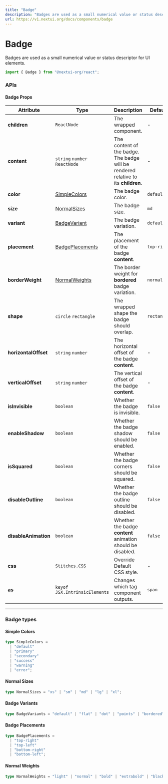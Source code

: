 ```yaml
---
title: "Badge"
description: "Badges are used as a small numerical value or status descriptor for UI elements."
url: https://v1.nextui.org/docs/components/badge
---
```


# Badge

Badges are used as a small numerical value or status descriptor for UI elements.

```jsx
import { Badge } from "@nextui-org/react";
```

<CarbonAd />

<Spacer y={2} />

<Playground
  title="Default"
  desc="Badge with default styles, used in standalone when `content` prop is empty."
  files={badgeContent.defaultBadge}
/>

<Playground
  title="Sizes"
  desc="Use `size` prop to change the size of the badge."
  files={badgeContent.sizesBadge}
/>

<Playground
  title="Colors"
  desc="We preset a series of colorful Badge styles for use in different situations."
  files={badgeContent.colorsBadge}
/>

<Playground
  title="Shadow"
  desc="Use `enableShadow` prop to add a shadow to the badge."
  files={badgeContent.shadowBadge}
/>

<Playground
  title="Dot"
  desc="Use the `dot` variant to create a dot badge. Useful for indicating a status or showing a notification that there is new content."
  files={badgeContent.dotBadge}
/>

<Playground
  title="Points"
  desc="Use the `points` variant to create a badge with a points animation. Useful for indicating a writing or loading status."
  files={badgeContent.pointsBadge}
/>

<Playground
  title="Bordered"
  desc="Use the `bordered` variant to create a badge with a border and an empty background."
  files={badgeContent.borderedBadge}
/>

<Playground
  title="Flat"
  desc="Use the `flat` variant to create a badge with a flat background that contrasts with the text based on the selected color. [Learn more about the color palette](/docs/theme/default-theme#understanding-the-base-scale)."
  files={badgeContent.flatBadge}
/>

<Playground
  title="Squared"
  desc="Use the `isSquared` prop to create a badge with squared corners."
  files={badgeContent.squaredBadge}
/>

<Playground
  title="Content"
  desc="If you pass the `content` prop, the badge will be rendered relative to its children."
  files={badgeContent.contentBadge}
/>

<Playground
  title="Content Placements"
  desc="Use the `placement` prop to change the placement of the badge content. The default placement is `top-right`."
  files={badgeContent.contentPlacementsBadge}
/>

<Playground
  title="Content Shape"
  desc="Use the `shape` prop to place the badge content relative to the corner of the children element. The default shape is `rectangle`."
  files={badgeContent.contentShapeBadge}
/>

<Playground
  title="Content Visibility"
  desc="The visibility of badges can be controlled using the `isInvisible` prop."
  files={badgeContent.contentVisibilityBadge}
/>

<Playground
  title="Content Offset"
  desc="You can use the `verticalOffset` and `horizontalOffset` props to adjust the position of the badge content. The default offset is `5%` for rectangles and `15%` for circles."
  files={badgeContent.contentOffset}
/>

<Playground
  title="Disable Outline"
  desc="Use the `disableOutline` prop to remove the outline from the badge. The default outline is `2px` with a `solid` background color."
  files={badgeContent.disableOutline}
/>

<Playground
  title="Accessibility"
  desc="You shouldn't rely on the content of the badge to be announced correctly. You should provide a full description, for instance, with `aria-label`."
  files={badgeContent.a11y}
/>

<Spacer y={3} />

### APIs

<Spacer y={2} />

#### Badge Props

| Attribute            | Type                                 | Description                                                                        | Default     |
| -------------------- | ------------------------------------ | ---------------------------------------------------------------------------------- | ----------- |
| **children**         | `ReactNode`                          | The wrapped component.                                                             | -           |
| **content**          | `string` `number` `ReactNode`        | The content of the badge. The badge will be rendered relative to its **children**. | -           |
| **color**            | [SimpleColors](#simple-colors)       | The badge color.                                                                   | `default`   |
| **size**             | [NormalSizes](#normal-sizes)         | The badge size.                                                                    | `md`        |
| **variant**          | [BadgeVariant](#badge-variants)      | The badge variation.                                                               | `default`   |
| **placement**        | [BadgePlacements](#badge-placements) | The placement of the badge **content**.                                            | `top-right` |
| **borderWeight**     | [NormalWeights](#normal-weights)     | The border weight for **bordered** badge variation.                                | `normal`    |
| **shape**            | `circle` `rectangle`                 | The wrapped shape the badge should overlap.                                        | `rectangle` |
| **horizontalOffset** | `string` `number`                    | The horizontal offset of the badge **content**.                                    | -           |
| **verticalOffset**   | `string` `number`                    | The vertical offset of the badge **content**.                                      | -           |
| **isInvisible**      | `boolean`                            | Whether the badge is invisible.                                                    | `false`     |
| **enableShadow**     | `boolean`                            | Whether the badge shadow should be enabled.                                        | `false`     |
| **isSquared**        | `boolean`                            | Whether the badge corners should be squared.                                       | `false`     |
| **disableOutline**   | `boolean`                            | Whether the badge outline should be disabled.                                      | `false`     |
| **disableAnimation** | `boolean`                            | Whether the badge **content** animation should be disabled.                | `false`     |
| **css**              | `Stitches.CSS`                       | Override Default CSS style.                                                        | -           |
| **as**               | `keyof JSX.IntrinsicElements`        | Changes which tag component outputs.                                               | `span`      |

---

<Spacer y={2} />

### Badge types

#### Simple Colors

```ts
type SimpleColors =
  | "default"
  | "primary"
  | "secondary"
  | "success"
  | "warning"
  | "error";
```

#### Normal Sizes

```ts
type NormalSizes = "xs" | "sm" | "md" | "lg" | "xl";
```

<Spacer y={1} />

#### Badge Variants

```ts
type BadgeVariants = "default" | "flat" | "dot" | "points" | "bordered";
```

#### Badge Placements

```ts
type BadgePlacements =
  | "top-right"
  | "top-left"
  | "bottom-right"
  | "bottom-left";
```

#### Normal Weights

```ts
type NormalWeights = "light" | "normal" | "bold" | "extrabold" | "black";
```

